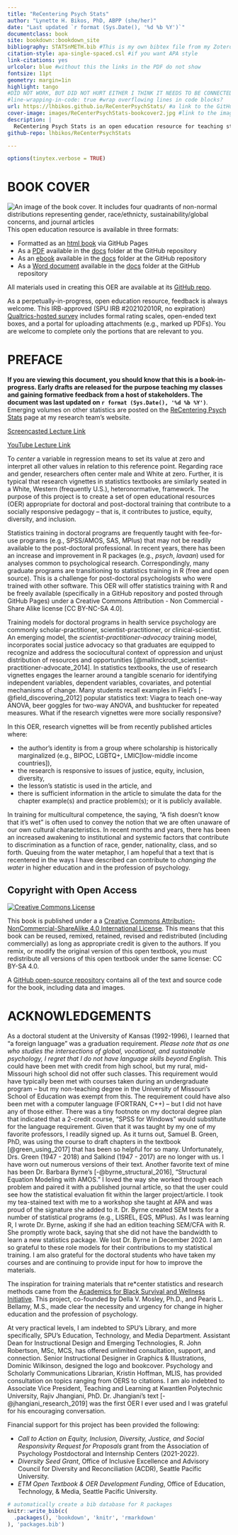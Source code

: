 ```yaml
--- 
title: "ReCentering Psych Stats"
author: "Lynette H. Bikos, PhD, ABPP (she/her)"
date: "Last updated `r format (Sys.Date(), '%d %b %Y')`" 
documentclass: book
site: bookdown::bookdown_site
bibliography: STATSnMETH.bib #This is my own bibtex file from my Zotero account. If this file is not in the project folder there will be an error and the book will not build.
citation-style: apa-single-spaced.csl #if you want APA style
link-citations: yes
urlcolor: blue #without this the links in the PDF do not show
fontsize: 11pt
geometry: margin=1in
highlight: tango
#DID NOT WORK, BUT DID NOT HURT EITHER I THINK IT NEEDS TO BE CONNECTED TO A PKG
#line-wrapping-in-code: true #wrap overflowing lines in code blocks? 
url: https://lhbikos.github.io/ReCenterPsychStats/ #a link to the GitHub pages where it is rendered
cover-image: images/ReCenterPsychStats-bookcover2.jpg #link to the image for the book which will show up in any previews
description: |
  ReCentering Psych Stats is an open education resource for teaching statistics with the open-source program, R, in a socially and culturally responsive manner. The series provides workflows and worked examples in R and each statistic is accompanied by an example APA style presentation of results. A core focus of the ReCentering series is simulated data from published articles that focus on issues of social justice and are, themselves, conducted in a socially responsive manner. 
github-repo: lhbikos/ReCenterPsychStats

---
```


```r
options(tinytex.verbose = TRUE)
```


# BOOK COVER {-}

![An image of the book cover. It includes four quadrants of non-normal distributions representing gender, race/ethnicty, sustainability/global concerns, and journal articles](images/ReCenterPsychStats-bookcover2.jpg)
This open education resource is available in three formats:

* Formatted as an [html book](https://lhbikos.github.io/ReCenterPsychStats/) via GitHub Pages
* As a [PDF](https://github.com/lhbikos/ReCenterPsychStats/blob/main/docs/ReCenterPsychStats.pdf) available in the [docs](https://github.com/lhbikos/ReCenterPsychStats/tree/main/docs) folder at the GitHub repository
* As an [ebook](https://github.com/lhbikos/ReCenterPsychStats/blob/main/docs/ReCenterPsychStats.epub) available in the [docs](https://github.com/lhbikos/ReCenterPsychStats/tree/main/docs) folder at the GitHub repository
* As a [Word document](https://github.com/lhbikos/ReCenterPsychStats/blob/main/docs/ReCenterPsychStats.docx) available in the [docs](https://github.com/lhbikos/ReCenterPsychStats/tree/main/docs) folder at the GitHub repository

All materials used in creating this OER are available at its [GitHub repo](https://github.com/lhbikos/ReCenterPsychStats).

As a perpetually-in-progress, open education resource, feedback is always welcome. This IRB-approved (SPU IRB #202102010R, no expiration) [Qualtrics-hosted survey](https://spupsych.az1.qualtrics.com/jfe/form/SV_0OnBLfut3VIOIS2) includes formal rating scales, open-ended text boxes, and a portal for uploading attachments (e.g., marked up PDFs). You are welcome to complete only the portions that are relevant to you.

# PREFACE {-}

**If you are viewing this document, you should know that this is a book-in-progress.  Early drafts are released for the purpose teaching my classes and gaining formative feedback from a host of stakeholders. The document was last updated on `r format (Sys.Date(), '%d %b %Y')`**.  Emerging volumes on other statistics are posted on the [ReCentering Psych Stats](https://lhbikos.github.io/BikosRVT/ReCenter.html) page at my research team's website. 

[Screencasted Lecture Link](https://spu.hosted.panopto.com/Panopto/Pages/Viewer.aspx?id=859e5312-abdb-4db8-8779-b00c00feae47)

[YouTube Lecture Link](https://youtu.be/yy0z85Wla7o)

To *center* a variable in regression means to set its value at zero and interpret all other values in relation to this reference point. Regarding race and gender, researchers often center male and White at zero. Further, it is typical that research vignettes in statistics textbooks are similarly seated in a White, Western (frequently U.S.), heteronormative, framework. The purpose of this project is to create a set of open educational resources (OER) appropriate for doctoral and post-doctoral training that contribute to a socially responsive pedagogy -- that is, it contributes to justice, equity, diversity, and inclusion. 

Statistics training in doctoral programs are frequently taught with fee-for-use programs (e.g., SPSS/AMOS, SAS, MPlus) that may not be readily available to the post-doctoral professional. In recent years, there has been an increase and improvement in R packages (e.g., *psych*, *lavaan*) used for analyses common to psychological research. Correspondingly, many graduate programs are transitioning to statistics training in R (free and open source).  This is a challenge for post-doctoral psychologists who were trained with other software. This OER will offer statistics training with R and be freely available (specifically in a GitHub repository and posted through GitHub Pages) under a Creative Commons Attribution - Non Commercial - Share Alike license [CC BY-NC-SA 4.0]. 

Training models for doctoral programs in health service psychology are commonly scholar-practitioner, scientist-practitioner, or clinical-scientist.  An emerging model, the *scientist-practitioner-advocacy* training model, incorporates social justice advocacy so that graduates are equipped to recognize and address the sociocultural context of oppression and unjust distribution of resources and opportunities [@mallinckrodt_scientist-practitioner-advocate_2014]. In statistics textbooks, the use of research vignettes engages the learner around a tangible scenario for identifying independent variables, dependent variables, covariates, and potential mechanisms of change. Many students recall examples in Field's  [-@field_discovering_2012] popular statistics text:  Viagra to teach one-way ANOVA, beer goggles for two-way ANOVA, and bushtucker for repeated measures.  What if the research vignettes were more socially responsive? 

In this OER, research vignettes will be from recently published articles where: 

* the author’s identity is from a group where scholarship is historically marginalized (e.g., BIPOC, LGBTQ+, LMIC[low-middle income countries]), 
* the research is responsive to issues of justice, equity, inclusion, diversity, 
* the lesson’s statistic is used in the article, and 
* there is sufficient information in the article to simulate the data for the chapter example(s) and practice problem(s); or it is publicly available.  

In training for multicultural competence, the saying, "A fish doesn't know that it's wet" is often used to convey the notion that we are often unaware of our own cultural characteristics. In recent months and years, there has been an increased awakening to institutional and systemic factors that contribute to discrimination as a function of race, gender, nationality, class, and so forth. Queuing from the water metaphor, I am hopeful that a text that is recentered in the ways I have described can contribute to *changing the water* in higher education and in the profession of psychology.


## Copyright with Open Access {-}
<a rel="license" href="http://creativecommons.org/licenses/by-nc-sa/4.0/"><img alt="Creative Commons License" style="border-width:0" src="https://i.creativecommons.org/l/by-nc-sa/4.0/88x31.png" /></a>

This book is published under a a <a rel="license" href="http://creativecommons.org/licenses/by-nc-sa/4.0/">Creative Commons Attribution-NonCommercial-ShareAlike 4.0 International License</a>. This means that this book can be reused, remixed, retained, revised and redistributed (including commercially) as long as appropriate credit is given to the authors. If you remix, or modify the original version of this open textbook, you must redistribute all versions of this open textbook under the same license: CC BY-SA 4.0.

A [GitHub open-source repository](https://github.com/lhbikos/ReCenterPsychStats) contains all of the text and source code for the book, including data and images. 

# ACKNOWLEDGEMENTS {-}

As a doctoral student at the University of Kansas (1992-1996), I learned that "a foreign language" was a graduation requirement. *Please note that as one who studies the intersections of global, vocational, and sustainable psychology, I regret that I do not have language skills beyond English.* This could have been met with credit from high school, but my rural, mid-Missouri high school did not offer such classes. This requirement would have typically been met with courses taken during an undergraduate program -- but my non-teaching degree in the University of Missouri's School of Education was exempt from this. The requirement could have also been met with a computer language (FORTRAN, C++) -- but I did not have any of those either. There was a tiny footnote on my doctoral degree plan that indicated that a 2-credit course, "SPSS for Windows" would substitute for the language requirement.  Given that it was taught by my one of my favorite professors, I readily signed up. As it turns out, Samuel B. Green, PhD, was using the course to draft chapters in the textbook [@green_using_2017] that has been so helpful for so many. Unfortunately, Drs. Green (1947 - 2018) and Salkind (1947 - 2017) are no longer with us. I have worn out numerous versions of their text. Another favorite text of mine has been Dr. Barbara Byrne's [-@byrne_structural_2016], "Structural Equation Modeling with AMOS." I loved the way she worked through each problem and paired it with a published journal article, so that the user could see how the statistical evaluation fit within the larger project/article. I took my tea-stained text with me to a workshop she taught at APA and was proud of the signature she added to it.  Dr. Byrne created SEM texts for a number of statistical programs (e.g., LISREL, EQS, MPlus). As I was learning R, I wrote Dr. Byrne, asking if she had an edition teaching SEM/CFA with R. She promptly wrote back, saying that she did not have the bandwidth to learn a new statistics package.  We lost Dr. Byrne in December 2020. I am so grateful to these role models for their contributions to my statistical training.  I am also grateful for the doctoral students who have taken my courses and are continuing to provide input for how to improve the materials.

The inspiration for training materials that re*center statistics and research methods came from the [Academics for Black Survival and Wellness Initiative](https://www.academics4blacklives.com/). This project, co-founded by Della V. Mosley, Ph.D., and Pearis L. Bellamy, M.S., made clear the necessity and urgency for change in higher education and the profession of psychology. 

At very practical levels, I am indebted to SPU's Library, and more specifically, SPU's Education, Technology, and Media Department.  Assistant Dean for Instructional Design and Emerging Technologies, R. John Robertson, MSc, MCS, has offered unlimited consultation, support, and connection. Senior Instructional Designer in Graphics & Illustrations, Dominic Wilkinson, designed the logo and bookcover.  Psychology and Scholarly Communications Librarian, Kristin Hoffman, MLIS, has provided consultation on topics ranging from OERS to citations. I am alo indebted to Associate Vice President, Teaching and Learning at Kwantlen Polytechnic University, Rajiv Jhangiani, PhD. Dr. Jhangiani's text [-@jhangiani_research_2019] was the first OER I ever used and I was grateful for his encouraging conversation.

Financial support for this project has been provided the following:

*  *Call to Action on Equity, Inclusion, Diversity, Justice, and Social Responsivity Request for Proposals* grant from the Association of Psychology Postdoctoral and Internship Centers (2021-2022). 
*  *Diversity Seed Grant*, Office of Inclusive Excellence and Advisory Council for Diversity and Reconciliation (ACDR), Seattle Pacific University.
*  *ETM Open Textbook & OER Development Funding*, Office of Education, Technology, & Media, Seattle Pacific University.

```r
# automatically create a bib database for R packages
knitr::write_bib(c(
  .packages(), 'bookdown', 'knitr', 'rmarkdown'
), 'packages.bib')
```
